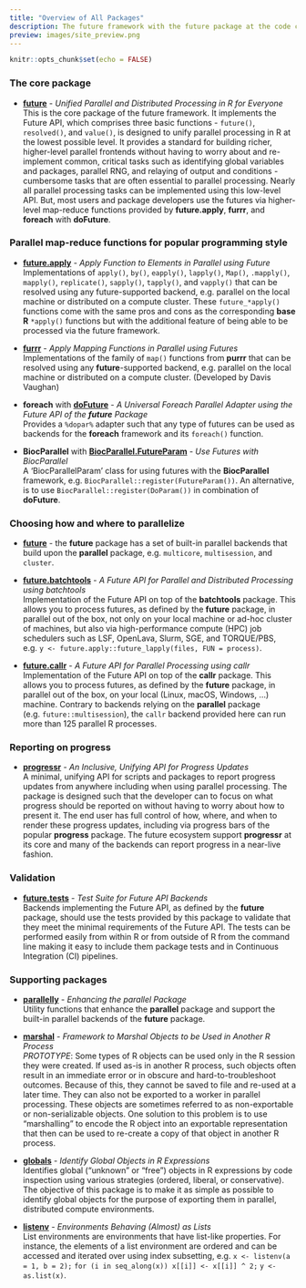 ```yaml
---
title: "Overview of All Packages"
description: The future framework with the future package at the code comprises many packages - use the ones that suits your needs
preview: images/site_preview.png
---
```


```r
knitr::opts_chunk$set(echo = FALSE)
```

### The core package

* **[future]** - _Unified Parallel and Distributed Processing in R for Everyone_<br>
This is the core package of the future framework.  It implements the Future API, which comprises three basic functions - `future()`, `resolved()`, and `value()`, is designed to unify parallel processing in R at the lowest possible level. It provides a standard for building richer, higher-level parallel frontends without having to worry about and re-implement common, critical tasks such as identifying global variables and packages, parallel RNG, and relaying of output and conditions - cumbersome tasks that are often essential to parallel processing.
Nearly all parallel processing tasks can be implemented using this low-level API. But, most users and package developers use the futures via higher-level map-reduce functions provided by **future.apply**, **furrr**, and **foreach** with **doFuture**.


### Parallel map-reduce functions for popular programming style

* **[future.apply]** - _Apply Function to Elements in Parallel using Future_<br>
Implementations of `apply()`, `by()`, `eapply()`, `lapply()`, `Map()`, `.mapply()`, `mapply()`, `replicate()`, `sapply()`, `tapply()`, and `vapply()` that can be resolved using any future-supported backend, e.g. parallel on the local machine or distributed on a compute cluster. These `future_*apply()` functions come with the same pros and cons as the corresponding **base R** `*apply()` functions but with the additional feature of being able to be processed via the future framework.

* **[furrr]** - _Apply Mapping Functions in Parallel using Futures_<br>
Implementations of the family of `map()` functions from **purrr** that can be resolved using any **future**-supported backend, e.g. parallel on the local machine or distributed on a compute cluster. (Developed by Davis Vaughan)

* **foreach** with **[doFuture]** - _A Universal Foreach Parallel Adapter using the Future API of the **future** Package_<br>
Provides a `%dopar%` adapter such that any type of futures can be used as backends for the **foreach** framework and its `foreach()` function.

* **BiocParallel** with **[BiocParallel.FutureParam]** - _Use Futures with BiocParallel_<br>
A 'BiocParallelParam' class for using futures with the **BiocParallel** framework, e.g. `BiocParallel::register(FutureParam())`.   An alternative, is to use `BiocParallel::register(DoParam())` in combination of **doFuture**.


### Choosing how and where to parallelize

* **[future]** - the **future** package has a set of built-in parallel backends that build upon the **parallel** package, e.g. `multicore`, `multisession`, and `cluster`.

* **[future.batchtools]** - _A Future API for Parallel and Distributed Processing using batchtools_<br>
Implementation of the Future API on top of the **batchtools** package. This allows you to process futures, as defined by the **future** package, in parallel out of the box, not only on your local machine or ad-hoc cluster of machines, but also via high-performance compute (HPC) job schedulers such as LSF, OpenLava, Slurm, SGE, and TORQUE/PBS, e.g. `y <- future.apply::future_lapply(files, FUN = process)`.

* **[future.callr]** - _A Future API for Parallel Processing using callr_<br>
Implementation of the Future API on top of the **callr** package. This allows you to process futures, as defined by the **future** package, in parallel out of the box, on your local (Linux, macOS, Windows, ...) machine. Contrary to backends relying on the **parallel** package (e.g. `future::multisession`), the `callr` backend provided here can run more than 125 parallel R processes.


### Reporting on progress

* **[progressr]** - _An Inclusive, Unifying API for Progress Updates_<br>A
 minimal, unifying API for scripts and packages to report progress updates from anywhere including when using parallel processing. The package is designed such that the developer can to focus on what progress should be reported on without having to worry about how to present it. The end user has full control of how, where, and when to render these progress updates, including via progress bars of the popular **progress** package.
The future ecosystem support **progressr** at its core and many of the backends can report progress in a near-live fashion.

### Validation

* **[future.tests]** - _Test Suite for Future API Backends_<br>
Backends implementing the Future API, as defined by the **future** package, should use the tests provided by this package to validate that they meet the minimal requirements of the Future API. The tests can be performed easily from within R or from outside of R from the command line making it easy to include them package tests and in Continuous Integration (CI) pipelines.


### Supporting packages

* **[parallelly]** - _Enhancing the parallel Package_<br>
Utility functions that enhance the **parallel** package and support the built-in parallel backends of the **future** package.

* **[marshal]** - _Framework to Marshal Objects to be Used in Another R Process_<br>
_PROTOTYPE_: Some types of R objects can be used only in the R session they were created. If used as-is in another R process, such objects often result in an immediate error or in obscure and hard-to-troubleshoot outcomes. Because of this, they cannot be saved to file and re-used at a later time. They can also not be exported to a worker in parallel processing. These objects are sometimes referred to as non-exportable or non-serializable objects. One solution to this problem is to use “marshalling” to encode the R object into an exportable representation that then can be used to re-create a copy of that object in another R process.

* **[globals]** - _Identify Global Objects in R Expressions_<br>
Identifies global ("unknown" or "free") objects in R expressions by code inspection using various strategies (ordered, liberal, or conservative). The objective of this package is to make it as simple as possible to identify global objects for the purpose of exporting them in parallel, distributed compute environments.

* **[listenv]** - _Environments Behaving (Almost) as Lists_<br>
List environments are environments that have list-like properties. For instance, the elements of a list environment are ordered and can be accessed and iterated over using index subsetting, e.g. `x <- listenv(a = 1, b = 2);` `for (i in seq_along(x)) x[[i]] <- x[[i]] ^ 2;` `y <- as.list(x)`.



[future]: https://future.futureverse.org
[future.apply]: https://future.apply.futureverse.org
[furrr]: https://furrr.futureverse.org/
[doFuture]: https://doFuture.futureverse.org
[BiocParallel.FutureParam]: https://BiocParallel.FutureParam.futureverse.org
[future]: https://future.futureverse.org
[future.batchtools]: https://future.batchtools.futureverse.org
[future.callr]: https://future.callr.futureverse.org
[progressr]: https://progressr.futureverse.org
[future.tests]: https://future.tests.futureverse.org
[parallelly]: https://parallelly.futureverse.org
[marshal]: https://marshal.futureverse.org
[globals]: https://globals.futureverse.org
[listenv]: https://listenv.futureverse.org
